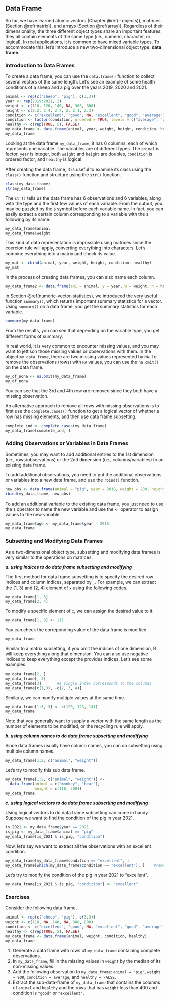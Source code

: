 ## Data Frame {#dataframe}

So far, we have learned atomic vectors (Chapter \@ref(r-objects)), matrices (Section \@ref(matrix)), and arrays (Section \@ref(array)). Regardless of their dimensionality, the three different object types share an important features: they all contain elements of the same type (i.e., numeric, character, or logical). In real applications, it is common to have mixed variable types. To accommodate this, let's introduce a new two-dimensional object type: **data frame**. 

### Introduction to Data Frames

To create a data frame, you can use the `data.frame()` function to collect several vectors of the same length. Let's see an example of some health conditions of a sheep and a pig over the years 2019, 2020 and 2021. 
```r
animal <- rep(c("sheep", "pig"), c(3,3))
year <- rep(2019:2021, 2)
weight <- c(110, 120, 140, NA, 300, 800)
height <- c(2.2, 2.4, 2.7, 2, 2.1, 2.3)
condition <- c("excellent", "good", NA, "excellent", "good", "average")
condition <- factor(condition, ordered = TRUE, levels = c("average", "good", "excellent"))
healthy <- c(rep(TRUE, 5), FALSE)
my_data_frame <- data.frame(animal, year, weight, height, condition, healthy)
my_data_frame
```

Looking at the data frame `my_data_frame`, it has 6 columns, each of which represents one variable. The variables are of different types. The `animal` is factor, `year` is integer, both `weight` and `height` are doubles, `condition` is ordered factor, and `healthy` is logical. 

After creating the data frame, it is useful to examine its class using the `class()` function and structure using the `str()` function. 

```r
class(my_data_frame)
str(my_data_frame)
```

The `str()` tells us the data frame has 6 observations and 6 variables, along with the type and the first few values of each variable. From the output, you may be puzzled by the `$` symbol before each variable name. In fact, you can easily extract a certain column corresponding to a variable with the `$` following by its name. 

```r
my_data_frame$animal
my_data_frame$weight
```


::: {.infobox .caution data-latex="{caution}"}
This kind of data representation is impossible using matrices since the coercion rule will apply, converting everything into characters. Let's combine everything into a matrix and check its value. 
```r
my_mat <- cbind(animal, year, weight, height, condition, healthy)
my_mat
```
::: 

In the process of creating data frames, you can also name each column.
```r
my_data_frame2 <- data.frame(ani = animal, y = year, w = weight, h = height, con = condition, hea = healthy)
```


In Section \@ref(numeric-vector-statistics), we introduced the very useful function `summary()`, which returns important summary statistics for a vector. Using `summary()` on a data frame, you get the summary statistics for each variable. 

```r
summary(my_data_frame)
```

From the results, you can see that depending on the variable type, you get different forms of summary. 

In real world, it is very common to encounter missing values, and you may want to jettison those missing values or observations with them. In the object `my_data_frame`, there are two missing values represented by `NA`. To remove the observations (rows) with `NA` values, you can use the `na.omit()` on the data frame.
```r
my_df_nona <- na.omit(my_data_frame)
my_df_nona
```

You can see that the 3rd and 4th row are removed since they both have a missing observation. 

An alternative approach to remove all rows with missing observations is to first use the `complete.cases()` function to get a logical vector of whether a row has missing elements, and then use data frame subsetting. 
```r
complete_ind <- complete.cases(my_data_frame)
my_data_frame[complete_ind, ]
```



### Adding Observations or Variables in Data Frames

Sometimes, you may want to add additional entries to the 1st dimension (i.e., rows/observations) or the 2nd dimension (i.e., columns/variables) to an existing data frame. 

To add additional observations, you need to put the additional observations or variables into a new data frame, and use the `rbind()` function. 

```r
new_obs <- data.frame(animal = "pig", year = 2018, weight = 200, height = 1.9, condition = "excellent", healthy = TRUE)
rbind(my_data_frame, new_obs)
```

To add an additional variable to the existing data frame, you just need to use the `$` operator to name the new variable and use the `<-` operator to assign values to the new variable.


```r
my_data_frame$age <- my_data_frame$year - 2015
my_data_frame
```

### Subsetting and Modifying Data Frames {#subset_df}

As a two-dimensional object type, subsetting and modifying data frames is very similar to the operations on matrices. 

***a. using indices to do data frame subsetting and modifying***

The first method for data frame subsetting is to specify the desired row indices and column indices, separated by `,`. For example, we can extract the (1, 3) and (2, 4) element of `x` using the following codes. 
```r
my_data_frame[1, 3]
my_data_frame[2, 4]
```

To modify a specific element of `x`, we can assign the desired value to it.
```r
my_data_frame[1, 3] <- 115
```

You can check the correponding value of the data frame is modified.

```r
my_data_frame
```


Similar to a matrix subsetting, if you omit the indices of one dimension, R will keep everything along that dimension. You can also use negative indices to keep everything except the provides indices. Let's see some examples. 
```r
my_data_frame[2, ]
my_data_frame[, 3]
my_data_frame[3]       #a single index corresponds to the columns
my_data_frame[c(1,3), -c(2, 3, 4)]
```

Similarly, we can modify multiple values at the same time.
```r
my_data_frame[1:3, 3] <- c(120, 123, 141)
my_data_frame
```

Note that you generally want to supply a vector with the same length as the number of elements to be modified, or the recycling rule will apply.

***b. using column names to do data frame subsetting and modifying***

Since data frames usually have column names, you can do subsetting using multiple column names. 
```r
my_data_frame[1:2, c("animal", "weight")]
```

Let's try to modify this sub data frame.

```r
my_data_frame[1:2, c("animal", "weight")] <-
  data.frame(animal = c("monkey", "bear"),
             weight = c(110, 300))
my_data_frame
```


***c. using logical vectors to do data frame subsetting and modifying***

Using logical vectors to do data frame subsetting can come in handy. Suppose we want to find the condition of the pig in year 2021. 
```r
is_2021 <- my_data_frame$year == 2021
is_pig <- my_data_frame$animal == "pig"
my_data_frame[is_2021 & is_pig, "condition"]
```

Now, let's say we want to extract all the observations with an excellent condition. 
```r
my_data_frame[my_data_frame$condition == "excellent", ]
my_data_frame[which(my_data_frame$condition == "excellent"), ]    #remove the NA row
```

Let's try to modify the condition of the pig in year 2021 to "excellent".
```r
my_data_frame[is_2021 & is_pig, "condition"] <- "excellent"
```

### Exercises
Consider the following data frame,
```r
animal <- rep(c("sheep", "pig"), c(3,3))
weight <- c(110, NA, 140, NA, 300, 800)
condition <- c("excellent", "good", NA, "excellent", "good", "average")
healthy <- c(rep(TRUE, 5), FALSE)
my_data_frame <- data.frame(animal, weight, condition, healthy)
my_data_frame
```

1. Generate a data frame with rows of `my_data_frame` containing complete observations.
2. In `my_data_frame`, fill in the missing values in `weight` by the median of its non-missing values. 
3. Add the following observation to `my_data_frame`: `animal = "pig"`, `weight = 900`, `condition = average`, and `healthy = FALSE`. 
4. Extract the sub-data-frame of `my_data_frame` that contains the columns of `animal` and `healthy` and the rows that has `weight` less than 400 and condition is `"good"` or `"excellent"`.
